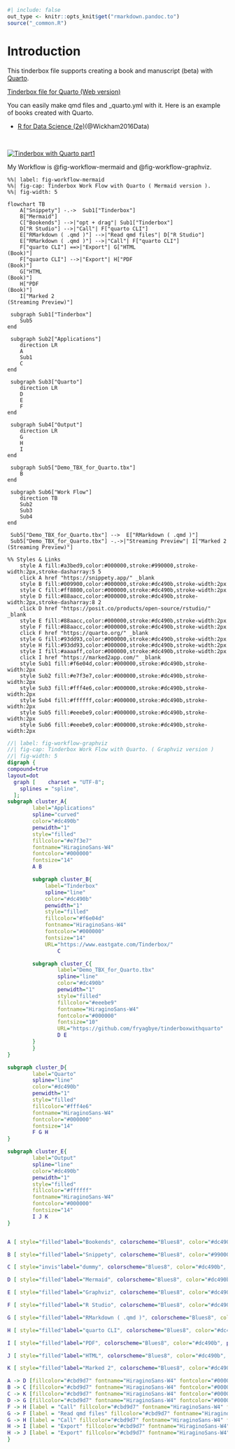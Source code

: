 ```r
#| include: false
out_type <- knitr::opts_knit$get("rmarkdown.pandoc.to")
source("_common.R")
```
# Introduction { .unnumbered }

This tinderbox file supports creating a book and manuscript (beta) with [Quarto](https://quarto.org/).

[Tinderbox file for Quarto (Web version)](https://fryagbye.quarto.pub/tinderbox-file-for-quarto/)

You can easily make qmd files and _quarto.yml with it. 
Here is an example of books created with Quarto.

* [R for Data Science (2e)](https://r4ds.hadley.nz/)(@Wickham2016Data)


<br>


[![Tinderbox with Quarto part1](screenshots/youtube_opening.png)](https://youtu.be/4BEroHg-F8Y)


My Workflow is @fig-workflow-mermaid and @fig-workflow-graphviz.

:::: {layout-ncol=2}

```mermaid
%%| label: fig-workflow-mermaid
%%| fig-cap: Tinderbox Work Flow with Quarto ( Mermaid version ).
%%| fig-width: 5

flowchart TB
    A["Snippety"] -.->  Sub1["Tinderbox"]
    B["Mermaid"]
    C["Bookends"] -->|"opt + drag"| Sub1["Tinderbox"]
    D["R Studio"] -->|"Call"| F["quarto CLI"]
    E["RMarkdown ( .qmd )"] -->|"Read qmd files"| D["R Studio"]
    E["RMarkdown ( .qmd )"] -->|"Call"| F["quarto CLI"]
    F["quarto CLI"] ==>|"Export"| G["HTML
(Book)"]
    F["quarto CLI"] -->|"Export"| H["PDF
(Book)"]
    G["HTML
(Book)"]
    H["PDF
(Book)"]
    I["Marked 2
(Streaming Preview)"]

 subgraph Sub1["Tinderbox"]
    Sub5
end 

 subgraph Sub2["Applications"]
    direction LR
    A
    Sub1
    C
end 

 subgraph Sub3["Quarto"]
    direction LR
    D
    E
    F
end 

 subgraph Sub4["Output"]
    direction LR
    G
    H
    I
end 

 subgraph Sub5["Demo_TBX_for_Quarto.tbx"]
    B
end 

 subgraph Sub6["Work Flow"]
    direction TB
    Sub2
    Sub3
    Sub4
end 

 Sub5["Demo_TBX_for_Quarto.tbx"] -->  E["RMarkdown ( .qmd )"]
 Sub5["Demo_TBX_for_Quarto.tbx"] -.->|"Streaming Preview"| I["Marked 2
(Streaming Preview)"]

%% Styles & Links
    style A fill:#a3bed9,color:#000000,stroke:#990000,stroke-width:2px,stroke-dasharray:5 5 
    click A href "https://snippety.app/" _blank
    style B fill:#009900,color:#000000,stroke:#dc490b,stroke-width:2px
    style C fill:#ff8800,color:#000000,stroke:#dc490b,stroke-width:2px
    style D fill:#88aacc,color:#000000,stroke:#dc490b,stroke-width:2px,stroke-dasharray:8 2 
    click D href "https://posit.co/products/open-source/rstudio/" _blank
    style E fill:#88aacc,color:#000000,stroke:#dc490b,stroke-width:2px
    style F fill:#88aacc,color:#000000,stroke:#dc490b,stroke-width:2px
    click F href "https://quarto.org/" _blank
    style G fill:#93dd93,color:#000000,stroke:#dc490b,stroke-width:2px
    style H fill:#93dd93,color:#000000,stroke:#dc490b,stroke-width:2px
    style I fill:#aaaaff,color:#000000,stroke:#dc490b,stroke-width:2px
    click I href "https://marked2app.com/" _blank
    style Sub1 fill:#f6e04d,color:#000000,stroke:#dc490b,stroke-width:2px
    style Sub2 fill:#e7f3e7,color:#000000,stroke:#dc490b,stroke-width:2px
    style Sub3 fill:#fff4e6,color:#000000,stroke:#dc490b,stroke-width:2px
    style Sub4 fill:#ffffff,color:#000000,stroke:#dc490b,stroke-width:2px
    style Sub5 fill:#eeebe9,color:#000000,stroke:#dc490b,stroke-width:2px
    style Sub6 fill:#eeebe9,color:#000000,stroke:#dc490b,stroke-width:2px
```

```dot
//| label: fig-workflow-graphviz
//| fig-cap: Tinderbox Work Flow with Quarto. ( Graphviz version )
//| fig-width: 5
digraph {
compound=true
layout=dot
  graph [    charset = "UTF-8";
    splines = "spline",
  ];
subgraph cluster_A{
        label="Applications"
        spline="curved"
        color="#dc490b"
        penwidth="1"
        style="filled"
        fillcolor="#e7f3e7"
        fontname="HiraginoSans-W4"
        fontcolor="#000000"
        fontsize="14"
        A B 

        subgraph cluster_B{
            label="Tinderbox"
            spline="line"
            color="#dc490b"
            penwidth="1"
            style="filled"
            fillcolor="#f6e04d"
            fontname="HiraginoSans-W4"
            fontcolor="#000000"
            fontsize="14"
            URL="https://www.eastgate.com/Tinderbox/"
                C 

        subgraph cluster_C{
                label="Demo_TBX_for_Quarto.tbx"
                spline="line"
                color="#dc490b"
                penwidth="1"
                style="filled"
                fillcolor="#eeebe9"
                fontname="HiraginoSans-W4"
                fontcolor="#000000"
                fontsize="10"
                URL="https://github.com/fryagbye/tinderboxwithquarto"
                D E 
        }
        }
}

subgraph cluster_D{
        label="Quarto"
        spline="line"
        color="#dc490b"
        penwidth="1"
        style="filled"
        fillcolor="#fff4e6"
        fontname="HiraginoSans-W4"
        fontcolor="#000000"
        fontsize="14"
        F G H 
}

subgraph cluster_E{
        label="Output"
        spline="line"
        color="#dc490b"
        penwidth="1"
        style="filled"
        fillcolor="#ffffff"
        fontname="HiraginoSans-W4"
        fontcolor="#000000"
        fontsize="14"
        I J K 
}


A [ style="filled"label="Bookends", colorscheme="Blues8", color="#dc490b", penwidth="1", fillcolor="#ff8800", fontname="HiraginoSans-W4", fontcolor="#000000", fontsize="12", URL="https://www.sonnysoftware.com/bookends-for-mac"]

B [ style="filled"label="Snippety", colorscheme="Blues8", color="#990000", penwidth="1", fillcolor="#a3bed9", fontname="HiraginoSans-W4", fontcolor="#000000", fontsize="12", URL="https://snippety.app/"]

C [ style="invis"label="dummy", colorscheme="Blues8", color="#dc490b", penwidth="1", fillcolor="#ffffff", fontname="HiraginoSans-W4", fontcolor="#000000", fontsize="12"]

D [ style="filled"label="Mermaid", colorscheme="Blues8", color="#dc490b", penwidth="1", fillcolor="#ffffff", fontname="HiraginoSans-W4", fontcolor="#000000", fontsize="12", URL="https://mermaid.js.org/"]

E [ style="filled"label="Graphviz", colorscheme="Blues8", color="#dc490b", penwidth="1", fillcolor="#bcffff", fontname="HiraginoSans-W4", fontcolor="#000000", fontsize="12"]

F [ style="filled"label="R Studio", colorscheme="Blues8", color="#dc490b", penwidth="1", fillcolor="#88aacc", fontname="HiraginoSans-W4", fontcolor="#000000", fontsize="12", URL="https://posit.co/products/open-source/rstudio/"]

G [ style="filled"label="RMarkdown ( .qmd )", colorscheme="Blues8", color="#dc490b", penwidth="1", fillcolor="#88aacc", fontname="HiraginoSans-W4", fontcolor="#000000", fontsize="12"]

H [ style="filled"label="quarto CLI", colorscheme="Blues8", color="#dc490b", penwidth="1", fillcolor="#88aacc", fontname="HiraginoSans-W4", fontcolor="#000000", fontsize="12", URL="https://quarto.org/"]

I [ style="filled"label="PDF", colorscheme="Blues8", color="#dc490b", penwidth="1", fillcolor="#93dd93", fontname="HiraginoSans-W4", fontcolor="#000000", fontsize="12"]

J [ style="filled"label="HTML", colorscheme="Blues8", color="#dc490b", penwidth="1", fillcolor="#93dd93", fontname="HiraginoSans-W4", fontcolor="#000000", fontsize="12"]

K [ style="filled"label="Marked 2", colorscheme="Blues8", color="#dc490b", penwidth="1", fillcolor="#aaaaff", fontname="HiraginoSans-W4", fontcolor="#000000", fontsize="12", URL="https://marked2app.com/"]

A -> D [fillcolor="#cbd9d7" fontname="HiraginoSans-W4" fontcolor="#000000" fontsize="10" labelfloat="false" lhead = "cluster_C" ltail = "cluster_A" ]
B -> C [fillcolor="#cbd9d7" fontname="HiraginoSans-W4" fontcolor="#000000" fontsize="10" labelfloat="false" lhead = "cluster_B" ]
C -> K [fillcolor="#cbd9d7" fontname="HiraginoSans-W4" fontcolor="#000000" fontsize="10" labelfloat="false" ltail = "cluster_B" ]
D -> G [fillcolor="#cbd9d7" fontname="HiraginoSans-W4" fontcolor="#000000" fontsize="10" labelfloat="false" lhead = "cluster_D" ltail = "cluster_C" ]
F -> H [label = "Call" fillcolor="#cbd9d7" fontname="HiraginoSans-W4" fontcolor="#000000" fontsize="10" labelfloat="false" ]
G -> F [label = "Read qmd files" fillcolor="#cbd9d7" fontname="HiraginoSans-W4" fontcolor="#000000" fontsize="10" labelfloat="false" ]
G -> H [label = "Call" fillcolor="#cbd9d7" fontname="HiraginoSans-W4" fontcolor="#000000" fontsize="10" labelfloat="false" ]
H -> I [label = "Export" fillcolor="#cbd9d7" fontname="HiraginoSans-W4" fontcolor="#000000" fontsize="10" labelfloat="false" ]
H -> J [label = "Export" fillcolor="#cbd9d7" fontname="HiraginoSans-W4" fontcolor="#000000" fontsize="10" labelfloat="false" ]
}
```

::::




